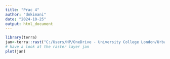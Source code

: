 ```yaml
---
title: "Prac 4"
author: "dnkimani"
date: "2024-10-25"
output: html_document
---
```

```r
library(terra)
jan<-terra::rast("C:/Users/HP/OneDrive - University College London/Urban Spatial Science/GIS CASA0005/wk3/Prac3/Prac3_data/wc2.1_5m_tavg/wc2.1_5m_tavg_01.tif")
# have a look at the raster layer jan
plot(jan)
```

